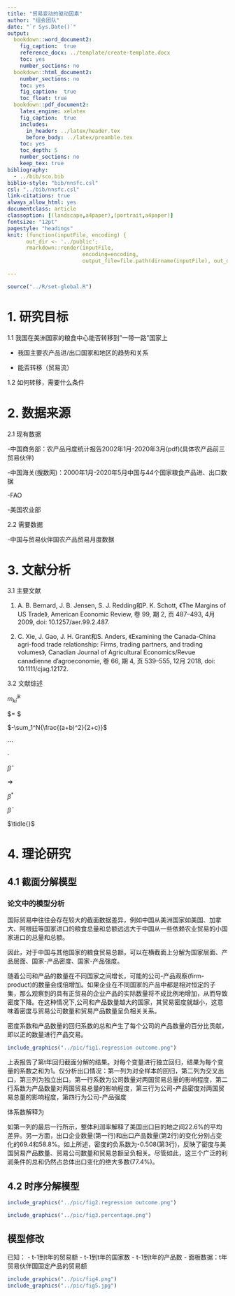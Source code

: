 ```yaml
---
title: "贸易变动的驱动因素"
author: "组会团队"
date: "`r Sys.Date()`"
output: 
  bookdown::word_document2: 
    fig_caption:  true
    reference_docx: ../template/create-template.docx
    toc: yes
    number_sections: no
  bookdown::html_document2:
    number_sections: no
    toc: yes
    fig_caption:  true
    toc_float: true
  bookdown::pdf_document2:
    latex_engine: xelatex
    fig_caption:  true
    includes:
      in_header: ../latex/header.tex
      before_body: ../latex/preamble.tex
    toc: yes
    toc_depth: 5
    number_sections: no
    keep_tex: true
bibliography: 
  - ../bib/sco.bib
biblio-style: "bib/nnsfc.csl"
csl: "../bib/nnsfc.csl"
link-citations: true
always_allow_html: yes
documentclass: article
classoption: [(landscape,a4paper),(portrait,a4paper)]
fontsize: "12pt"
pagestyle: "headings"
knit: (function(inputFile, encoding) { 
      out_dir <- '../public';
      rmarkdown::render(inputFile,
                        encoding=encoding, 
                        output_file=file.path(dirname(inputFile), out_dir, 'thread-02-xie-2020-11.docx')) })
                        
---
```


```r
source("../R/set-global.R")
```


# 1. 研究目标

1.1 我国在美洲国家的粮食中心能否转移到"一带一路"国家上

- 我国主要农产品进/出口国家和地区的趋势和关系

- 能否转移（贸易流）

1.2 如何转移，需要什么条件

# 2. 数据来源 

2.1 现有数据

-中国商务部：农产品月度统计报告2002年1月-2020年3月(pdf)(具体农产品前三贸易伙伴)

-中国海关(搜数网)：2000年1月-2020年5月中国与44个国家粮食产品进、出口数据

-FAO

-美国农业部

2.2 需要数据

-中国与贸易伙伴国农产品贸易月度数据

# 3. 文献分析

3.1 主要文献

1. A. B. Bernard, J. B. Jensen, S. J. Redding和P. K. Schott, 《The Margins of US Trade》, American Economic Review, 卷 99, 期 2, 页 487–493, 4月 2009, doi: 10.1257/aer.99.2.487.

2. C. Xie, J. Gao, J. H. Grant和S. Anders, 《Examining the Canada-China agri-food trade relationship: Firms, trading partners, and trading volumes》, Canadian Journal of Agricultural Economics/Revue canadienne d’agroeconomie, 卷 66, 期 4, 页 539–555, 12月 2018, doi: 10.1111/cjag.12172.

3.2 文献综述


$m_{ki}^{jk}$

$\text{sum of }\sum{x^2}= $

$-\sum_1^N{\frac{(a+b)^2}{2+c}}$

$\cdots$

$\cdot$

$\hat{\beta}$

$\Rightarrow$

$\beta^{\ast}$

$\bar{\beta}$

$\tidle{}$


# 4. 理论研究

## 4.1 截面分解模型

### 论文中的模型分析

国际贸易中往往会存在较大的截面数据差异，例如中国从美洲国家如美国、加拿大、阿根廷等国家进口的粮食总量和总额远远大于中国从一些依赖农业贸易的小国家进口的总量和总额。

因此，对于中国与其他国家的粮食贸易总额，可以在横截面上分解为国家层面、产品层面、国家-产品密度、国家-产品强度。


随着公司和产品的数量在不同国家之间增长，可能的公司-产品观察(firm-product)的数量会成倍增加。如果企业在不同国家的产品中都是相对恒定的子集，那么观察到的具有正贸易的企业产品的实际数量将不成比例地增加，从而导致密度下降。在这种情况下,公司和产品数量越大的国家，其贸易密度就越小，这意味着密度与贸易公司数量和贸易产品数量呈负相关关系。

密度系数和产品数量的回归系数的总和产生了每个公司的产品数量的百分比贡献，即以正的数量进行产品交易。

```r
include_graphics("../pic/fig1.regression outcome.png")
```

上表报告了第t年回归截面分解的结果。对每个变量进行独立回归，结果为每个变量的系数之和为1。仅分析出口情况：第一列为对全样本的回归，第二列为交叉出口，第三列为独立出口。第一行系数为公司数量对两国贸易总量的影响程度，第二行系数为产品数量对两国贸易总量的影响程度，第三行为公司-产品密度对两国贸易总量的影响程度，第四行为公司-产品强度

体系数解释为


如第一列的最后一行所示，整体利润率解释了美国出口目的地之间22.6%的平均差异。另一方面，出口企业数量(第一行)和出口产品数量(第2行)的变化分别占变化的69.4和58.8%。如上所述，密度的负系数为-0.508(第3行)，反映了密度与美国贸易产品数量、贸易公司数量和贸易总额呈负相关。尽管如此，这三个广泛的利润条件的总和仍然占总体出口变化的绝大多数(77.4%)。


## 4.2 时序分解模型

```r
include_graphics("../pic/fig2.regression outcome.png")
```

```r
include_graphics("../pic/fig3.percentage.png")
```

## 模型修改

已知：
- t-1到t年的贸易额
- t-1到t年的国家数
- t-1到t年的产品数
- 面板数据：t年贸易伙伴国固定产品的贸易额

```r
include_graphics("../pic/fig4.png")
include_graphics("../pic/fig5.jpg")
```




